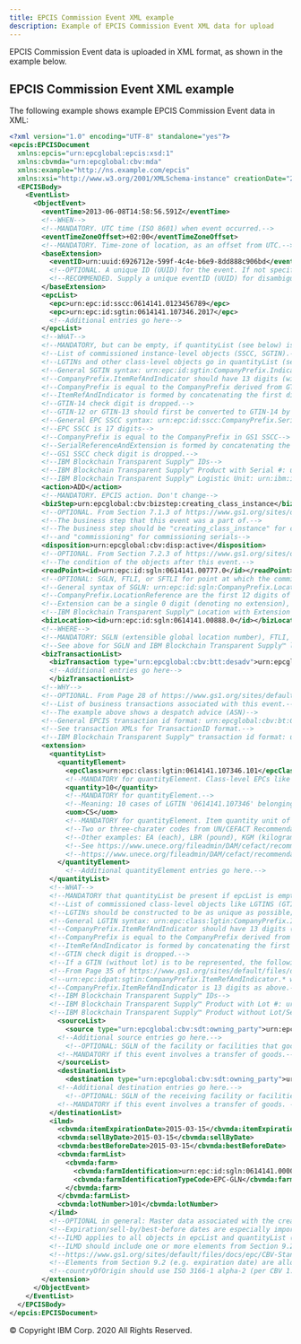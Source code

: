 ```yaml
---
title: EPCIS Commission Event XML example
description: Example of EPCIS Commission Event XML data for upload
---
```


<PageDescription>

EPCIS Commission Event data is uploaded in XML format, as shown in the
example below.

</PageDescription>

## EPCIS Commission Event XML example

The following example shows example EPCIS Commission Event data in XML:

```xml
<?xml version="1.0" encoding="UTF-8" standalone="yes"?>
<epcis:EPCISDocument
  xmlns:epcis="urn:epcglobal:epcis:xsd:1"
  xmlns:cbvmda="urn:epcglobal:cbv:mda"
  xmlns:example="http://ns.example.com/epcis"
  xmlns:xsi="http://www.w3.org/2001/XMLSchema-instance" creationDate="2005-07-11T11:30:47.0Z" schemaVersion="1.2">
  <EPCISBody>
    <EventList>
      <ObjectEvent>
        <eventTime>2013-06-08T14:58:56.591Z</eventTime>
        <!--WHEN-->
        <!--MANDATORY. UTC time (ISO 8601) when event occurred.-->
        <eventTimeZoneOffset>+02:00</eventTimeZoneOffset>
        <!--MANDATORY. Time-zone of location, as an offset from UTC.-->
        <baseExtension>
          <eventID>urn:uuid:6926712e-599f-4c4e-b6e9-8dd888c906bd</eventID>
          <!--OPTIONAL. A unique ID (UUID) for the event. If not specified, the system generates an event ID.-->
          <!--RECOMMENDED. Supply a unique eventID (UUID) for disambiguation.-->
        </baseExtension>
        <epcList>
          <epc>urn:epc:id:sscc:0614141.0123456789</epc>
          <epc>urn:epc:id:sgtin:0614141.107346.2017</epc>
          <!--Additional entries go here-->
        </epcList>
        <!--WHAT-->
        <!--MANDATORY, but can be empty, if quantityList (see below) is present-->
        <!--List of commissioned instance-level objects (SSCC, SGTIN).-->
        <!--LGTINs and other class-level objects go in quantityList (see below)-->
        <!--General SGTIN syntax: urn:epc:id:sgtin:CompanyPrefix.IndicatorDigitAndItemRef.SerialNumber-->
        <!--CompanyPrefix.ItemRefAndIndicator should have 13 digits (without counting dots).-->
        <!--CompanyPrefix is equal to the CompanyPrefix derived from GTIN-14.-->
        <!--ItemRefAndIndicator is formed by concatenating the first digit (Indicator) from GTIN-14 with ItemRef digits from GTIN-14.-->
        <!--GTIN-14 check digit is dropped.-->
        <!--GTIN-12 or GTIN-13 should first be converted to GTIN-14 by adding leading 0s before above conversion.-->
        <!--General EPC SSCC syntax: urn:epc:id:sscc:CompanyPrefix.SerialRefAndExtension-->
        <!--EPC SSCC is 17 digits-->
        <!--CompanyPrefix is equal to the CompanyPrefix in GS1 SSCC-->
        <!--SerialReferenceAndExtension is formed by concatenating the first digit (Extension) from GS1 SSCC with SerialRef digits from GS1 SSCC.-->
        <!--GS1 SSCC check digit is dropped.-->
        <!--IBM Blockchain Transparent Supply™ IDs-->
        <!--IBM Blockchain Transparent Supply™ Product with Serial #: urn:ibm:ift:product:serial:obj:<Company Prefix>.<Item Reference>.<Serial Number>-->
        <!--IBM Blockchain Transparent Supply™ Logistic Unit: urn:ibm:ift:lpn:obj:<Company Prefix>.<Serial Reference>-->
        <action>ADD</action>
        <!--MANDATORY. EPCIS action. Don't change-->
        <bizStep>urn:epcglobal:cbv:bizstep:creating_class_instance</bizStep>
        <!--OPTIONAL. From Section 7.1.3 of https://www.gs1.org/sites/default/files/docs/epc/CBV-Standard-1-2-r-2016-09-29.pdf-->
        <!--The business step that this event was a part of.-->
        <!--The business step should be "creating_class_instance" for comissioning lots,-->
        <!--and "commissioning" for commissioning serials-->
        <disposition>urn:epcglobal:cbv:disp:active</disposition>
        <!--OPTIONAL. From Section 7.2.3 of https://www.gs1.org/sites/default/files/docs/epc/CBV-Standard-1-2-r-2016-09-29.pdf-->
        <!--The condition of the objects after this event.-->
        <readPoint><id>urn:epc:id:sgln:0614141.00777.0</id></readPoint>
        <!--OPTIONAL: SGLN, FTLI, or SFTLI for point at which the commissioning occurred. Used if multiple facilities GLNs (look below for the Mandatory GLN).-->
        <!--General syntax of SGLN: urn:epc:id:sgln:CompanyPrefix.LocationReference.Extension-->
        <!--CompanyPrefix.LocationReference are the first 12 digits of GLN (13th check digit is not included).-->
        <!--Extension can be a single 0 digit (denoting no extension), or can be any number of digits without leading zeros-->
        <!--IBM Blockchain Transparent Supply™ Location with Extension ID: urn:ibm:ift:location:extension:loc:<Company Prefix>.<Location Reference>.<Extension>-->
        <bizLocation><id>urn:epc:id:sgln:0614141.00888.0</id></bizLocation>
        <!--WHERE-->
        <!--MANDATORY: SGLN (extensible global location number), FTLI, or SFTLI  for the business location where the event occurred.-->
        <!--See above for SGLN and IBM Blockchain Transparent Supply™ location formats-->
        <bizTransactionList>
          <bizTransaction type="urn:epcglobal:cbv:btt:desadv">urn:epcglobal:cbv:bt:5412345000037:PO3352-DA349875</bizTransaction>
          <!--Additional entries go here-->
	      </bizTransactionList>
        <!--WHY-->
        <!--OPTIONAL. From Page 28 of https://www.gs1.org/sites/default/files/docs/epc/CBV-Standard-1-2-1-r-2017-05-05.pdf -->
        <!--List of business transactions associated with this event.-->
        <!--The example above shows a despatch advice (ASN)-->
        <!--General EPCIS transaction id format: urn:epcglobal:cbv:bt:GLN:TransactionID-->
        <!--See transaction XMLs for TransactionID format.-->
        <!--IBM Blockchain Transparent Supply™ transaction id format: urn:ibm:ift:bt:<Company Prefix>.<Location Reference>.<Transaction Id>-->
        <extension>
          <quantityList>
            <quantityElement>
              <epcClass>urn:epc:class:lgtin:0614141.107346.101</epcClass>
              <!--MANDATORY for quantityElement. Class-level EPCs like LGTINs. See note below for description.-->
              <quantity>10</quantity>
              <!--MANDATORY for quantityElement.-->
              <!--Meaning: 10 cases of LGTIN '0614141.107346' belonging to lot '101'-->
              <uom>CS</uom>
              <!--MANDATORY for quantityElement. Item quantity unit of measurement. "CS" = Case.-->
              <!--Two or three-charater codes from UN/CEFACT Recommendation 20.-->
              <!--Other examples: EA (each), LBR (pound), KGM (kilogram).-->
              <!--See https://www.unece.org/fileadmin/DAM/cefact/recommendations/rec20/rec20_rev3_Annex2e.pdf and-->
              <!--https://www.unece.org/fileadmin/DAM/cefact/recommendations/rec20/rec20_rev3_Annex3e.pdf.-->
            </quantityElement>
	          <!--Additional quantityElement entries go here.-->
          </quantityList>
          <!--WHAT-->
          <!--MANDATORY that quantityList be present if epcList is empty.-->
          <!--List of commissioned class-level objects like LGTINS (GTIN+lot) along with their quantity and unit of measure.-->
          <!--LGTINs should be constructed to be as unique as possible; by concatenating time/date of creation with object id, e.g.-->
          <!--General LGTIN syntax: urn:epc:class:lgtin:CompanyPrefix.IndicatorDigitAndItemRef.Lot-->
          <!--CompanyPrefix.ItemRefAndIndicator should have 13 digits (without counting dots).-->
          <!--CompanyPrefix is equal to the CompanyPrefix derived from GTIN.-->
          <!--ItemRefAndIndicator is formed by concatenating the first digit (Indicator) from GTIN with ItemRef digits from GTIN.-->
          <!--GTIN check digit is dropped.-->
          <!--If a GTIN (without lot) is to be represented, the following syntax is used:-->
          <!--From Page 35 of https://www.gs1.org/sites/default/files/docs/epc/CBV-Standard-1-2-1-r-2017-05-05.pdf:-->
          <!--urn:epc:idpat:sgtin:CompanyPrefix.ItemRefAndIndicator.* where -->
          <!--CompanyPrefix.ItemRefAndIndicator is 13 digits as above.-->
          <!--IBM Blockchain Transparent Supply™ IDs-->
          <!--IBM Blockchain Transparent Supply™ Product with Lot #: urn:ibm:ift:product:lot:class:<Company Prefix>.<Item Reference>.<Lot Number>-->
          <!--IBM Blockchain Transparent Supply™ Product without Lot/Serial: urn:ibm:ift:product:class:<Company Prefix>.<Item Reference>-->
	        <sourceList>
	          <source type="urn:epcglobal:cbv:sdt:owning_party">urn:epc:id:sgln:0614141.00001.0</source>
            <!--Additional source entries go here.-->
	          <!--OPTIONAL: SGLN of the facility or facilities that goods are being sent from.-->
            <!--MANDATORY if this event involves a transfer of goods.-->
	        </sourceList>
	        <destinationList>
	          <destination type="urn:epcglobal:cbv:sdt:owning_party">urn:epc:id:sgln:5012345.00001.0</destination>
            <!--Additional destination entries go here.-->
	          <!--OPTIONAL: SGLN of the receiving facility or facilities.-->
            <!--MANDATORY if this event involves a transfer of goods. -->
          </destinationList>
          <ilmd>
            <cbvmda:itemExpirationDate>2015-03-15</cbvmda:itemExpirationDate>
            <cbvmda:sellByDate>2015-03-15</cbvmda:sellByDate>
            <cbvmda:bestBeforeDate>2015-03-15</cbvmda:bestBeforeDate>
            <cbvmda:farmList>
              <cbvmda:farm>
                <cbvmda:farmIdentification>urn:epc:id:sgln:0614141.00001.0</cbvmda:farmIdentification>
                <cbvmda:farmIdentificationTypeCode>EPC-GLN</cbvmda:farmIdentificationTypeCode>
              </cbvmda:farm>
            </cbvmda:farmList>
            <cbvmda:lotNumber>101</cbvmda:lotNumber>
          </ilmd>
          <!--OPTIONAL in general: Master data associated with the created item instances or lots.-->
          <!--Expiration/sell-by/best-before dates are especially important from a query perspective, and should be included wherever applicable.-->
          <!--ILMD applies to all objects in epcList and quantityList (SGTIN/LGTIN/SSCC/...)-->
          <!--ILMD should include one or more elements from Section 9.2 in:-->
          <!--https://www.gs1.org/sites/default/files/docs/epc/CBV-Standard-1-2-1-r-2017-05-05.pdf-->
          <!--Elements from Section 9.2 (e.g. expiration date) are allowed to be directly specified for both item instances and lots.-->
          <!--countryOfOrigin should use ISO 3166-1 alpha-2 (per CBV 1.2) or numeric-3 (for script-independence) code.-->
        </extension>
      </ObjectEvent>
    </EventList>
  </EPCISBody>
</epcis:EPCISDocument>
```

<PageCopyright>© Copyright IBM Corp. 2020 All Rights Reserved.</PageCopyright>
